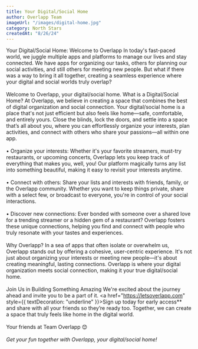 ```yaml
---
title: Your Digital/Social Home
author: Overlapp Team
imageUrl: "/images/digital-home.jpg"
category: North Stars
createdAt: "8/26/24"
---
```


<ContentTitle>Your Digital/Social Home: Welcome to Overlapp</ContentTitle>
<ContentText>
In today's fast-paced world, we juggle multiple apps and platforms to manage our lives and stay connected. We have apps for organizing our tasks, others for planning our social activities, and still others for meeting new people. But what if there was a way to bring it all together, creating a seamless experience where your digital and social worlds truly overlap? 
<br></br>
Welcome to Overlapp, your digital/social home.
</ContentText>
<ContentTitle>What is a Digital/Social Home?</ContentTitle>
<ContentText>
 At Overlapp, we believe in creating a space that combines the best of digital organization and social connection. Your digital/social home is a place that's not just efficient but also feels like home—safe, comfortable, and entirely yours. Close the blinds, lock the doors, and settle into a space that’s all about you, where you can effortlessly organize your interests, plan activities, and connect with others who share your passions—all within one app.
<br></br>
•   Organize your interests: Whether it's your favorite streamers, must-try restaurants, or upcoming concerts, Overlapp lets you keep track of everything that makes you, well, you! Our platform magically turns any list into something beautiful, making it easy to revisit your interests anytime.
<br></br>
•   Connect with others: Share your lists and interests with friends, family, or the Overlapp community. Whether you want to keep things private, share with a select few, or broadcast to everyone, you're in control of your social interactions.
  <br></br>
•   Discover new connections: Ever bonded with someone over a shared love for a trending streamer or a hidden gem of a restaurant? Overlapp fosters these unique connections, helping you find and connect with people who truly resonate with your tastes and experiences.
<br></br>
</ContentText>
<ContentTitle>Why Overlapp?</ContentTitle>
<ContentText>
  In a sea of apps that often isolate or overwhelm us, Overlapp stands out by offering a cohesive, user-centric experience. It's not just about organizing your interests or meeting new people—it's about creating meaningful, lasting connections. Overlapp is where your digital organization meets social connection, making it your true digital/social home.
<br></br>
</ContentText>
<ContentTitle>Join Us in Building Something Amazing</ContentTitle>
<ContentText>
 We're excited about the journey ahead and invite you to be a part of it. <a href="https://letsoverlapp.com" style={{ textDecoration: "underline" }}>Sign up</a> today for early access** and share with all your friends so they’re ready too. Together, we can create a space that truly feels like home in the digital world.
 <br></br>
Your friends at Team Overlapp 😊
<br></br>
*Get your fun together with Overlapp, your digital/social home!*
</ContentText>







